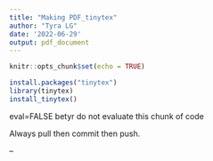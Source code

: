 ```yaml
---
title: "Making PDF_tinytex"
author: "Tyra LG"
date: '2022-06-29'
output: pdf_document
---
```


```r
knitr::opts_chunk$set(echo = TRUE)
```


```r
install.packages("tinytex")
library(tinytex)
install_tinytex()
```


eval=FALSE betyr do not evaluate this chunk of code


Always pull then commit then push.

--